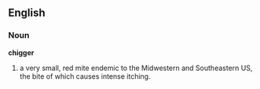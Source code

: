 ==English==
===Noun===
'''chigger'''
#a very small, red mite endemic to the Midwestern and Southeastern US, the bite of which causes intense itching.